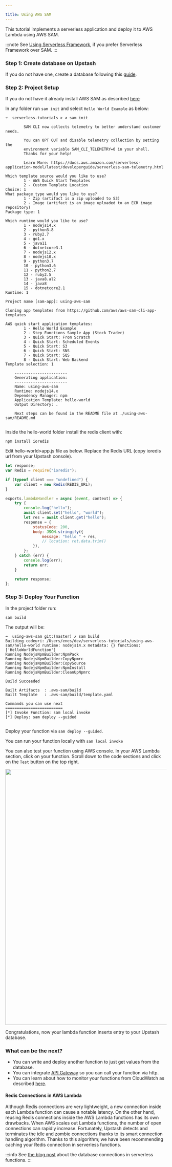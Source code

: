 ```yaml
---

title: Using AWS SAM
---
```


This tutorial implements a serverless application and deploy it to AWS Lambda using AWS SAM.

:::note
See [Using Serverless Framework](using_serverless_framework.md), if you prefer Serverless Framework over SAM.
:::

### Step 1: Create database on Upstash

If you do not have one, create a database following this [guide](../overall/getstarted.md).

### Step 2: Project Setup

If you do not have it already install AWS SAM as described [here](https://docs.aws.amazon.com/serverless-application-model/latest/developerguide/serverless-sam-cli-install-mac.html)

In any folder run `sam init` and select `Hello World Example` as below:

```shell
➜  serverless-tutorials > ✗ sam init

        SAM CLI now collects telemetry to better understand customer needs.

        You can OPT OUT and disable telemetry collection by setting the
        environment variable SAM_CLI_TELEMETRY=0 in your shell.
        Thanks for your help!

        Learn More: https://docs.aws.amazon.com/serverless-application-model/latest/developerguide/serverless-sam-telemetry.html

Which template source would you like to use?
        1 - AWS Quick Start Templates
        2 - Custom Template Location
Choice: 1
What package type would you like to use?
        1 - Zip (artifact is a zip uploaded to S3)
        2 - Image (artifact is an image uploaded to an ECR image repository)
Package type: 1

Which runtime would you like to use?
        1 - nodejs14.x
        2 - python3.8
        3 - ruby2.7
        4 - go1.x
        5 - java11
        6 - dotnetcore3.1
        7 - nodejs12.x
        8 - nodejs10.x
        9 - python3.7
        10 - python3.6
        11 - python2.7
        12 - ruby2.5
        13 - java8.al2
        14 - java8
        15 - dotnetcore2.1
Runtime: 1

Project name [sam-app]: using-aws-sam

Cloning app templates from https://github.com/aws/aws-sam-cli-app-templates

AWS quick start application templates:
        1 - Hello World Example
        2 - Step Functions Sample App (Stock Trader)
        3 - Quick Start: From Scratch
        4 - Quick Start: Scheduled Events
        5 - Quick Start: S3
        6 - Quick Start: SNS
        7 - Quick Start: SQS
        8 - Quick Start: Web Backend
Template selection: 1

    -----------------------
    Generating application:
    -----------------------
    Name: using-aws-sam
    Runtime: nodejs14.x
    Dependency Manager: npm
    Application Template: hello-world
    Output Directory: .

    Next steps can be found in the README file at ./using-aws-sam/README.md


```

Inside the hello-world folder install the redis client with:

```
npm install ioredis
```

Edit hello-world>app.js file as below. Replace the Redis URL (copy ioredis url from your Upstash console).

```javascript
let response;
var Redis = require("ioredis");

if (typeof client === "undefined") {
    var client = new Redis(REDIS_URL);
}

exports.lambdaHandler = async (event, context) => {
    try {
        console.log("hello");
        await client.set("hello", "world");
        let res = await client.get("hello");
        response = {
            statusCode: 200,
            body: JSON.stringify({
                message: "hello " + res,
                // location: ret.data.trim()
            }),
        };
    } catch (err) {
        console.log(err);
        return err;
    }

    return response;
};
```


<IORedisNote />

### Step 3: Deploy Your Function

In the project folder run:

```
sam build
```

The output will be:

```shell
➜  using-aws-sam git:(master) ✗ sam build
Building codeuri: /Users/enes/dev/serverless-tutorials/using-aws-sam/hello-world runtime: nodejs14.x metadata: {} functions: ['HelloWorldFunction']
Running NodejsNpmBuilder:NpmPack
Running NodejsNpmBuilder:CopyNpmrc
Running NodejsNpmBuilder:CopySource
Running NodejsNpmBuilder:NpmInstall
Running NodejsNpmBuilder:CleanUpNpmrc

Build Succeeded

Built Artifacts  : .aws-sam/build
Built Template   : .aws-sam/build/template.yaml

Commands you can use next
=========================
[*] Invoke Function: sam local invoke
[*] Deploy: sam deploy --guided


```

Deploy your function via `sam deploy --guided`.

You can run your function locally with `sam local invoke`

You can also test your function using AWS console. In your AWS Lambda section, click on your function. Scroll down to the code sections and click on the `Test` button on the top right.

<Frame>
    <img src="/img/awslambda/success3.png" width="800" />
</Frame>

Congratulations, now your lambda function inserts entry to your Upstash database.

### What can be the next?

-   You can write and deploy another function to just get values from the database.
-   You can integrate [API Gateway](https://docs.aws.amazon.com/apigateway/latest/developerguide/api-gateway-create-api-as-simple-proxy-for-lambda.html) so you can call your function via http.
-   You can learn about how to monitor your functions from CloudWatch as described [here](https://docs.aws.amazon.com/lambda/latest/dg//monitoring-functions-logs.html).

#### Redis Connections in AWS Lambda

Although Redis connections are very lightweight, a new connection inside each Lambda function can cause a notable latency. On the other hand, reusing Redis connections inside the AWS Lambda functions has its own drawbacks. When AWS scales out Lambda functions, the number of open connections can rapidly increase. Fortunately, Upstash detects and terminates the idle and zombie connections thanks to its smart connection handling algorithm. Thanks to this algorithm; we have been recommending caching your Redis connection in serverless functions.

:::info
See [the blog post](https://blog.upstash.com/serverless-database-connections) about the database connections in serverless functions.
:::
